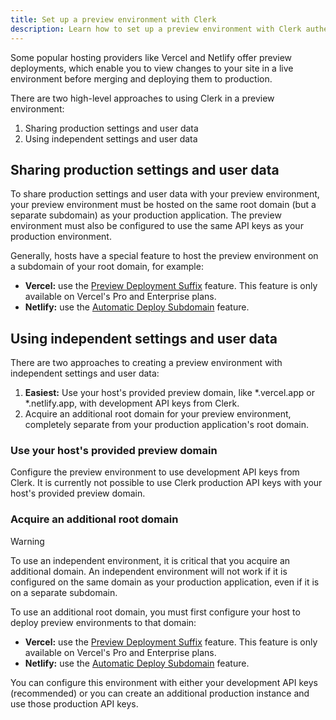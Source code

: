 ```yaml
---
title: Set up a preview environment with Clerk
description: Learn how to set up a preview environment with Clerk authentication.
---
```


Some popular hosting providers like Vercel and Netlify offer preview deployments, which enable you to view changes to your site in a live environment before merging and deploying them to production.

There are two high-level approaches to using Clerk in a preview environment:

1. Sharing production settings and user data
1. Using independent settings and user data

## Sharing production settings and user data

To share production settings and user data with your preview environment, your preview environment must be hosted on the same root domain (but a separate subdomain) as your production application. The preview environment must also be configured to use the same API keys as your production environment.

Generally, hosts have a special feature to host the preview environment on a subdomain of your root domain, for example:

- **Vercel:** use the [Preview Deployment Suffix](https://vercel.com/docs/concepts/deployments/generated-urls#preview-deployment-suffix) feature. This feature is only available on Vercel's Pro and Enterprise plans.
- **Netlify:** use the [Automatic Deploy Subdomain](https://docs.netlify.com/domains-https/custom-domains/automatic-deploy-subdomains/) feature.

## Using independent settings and user data

There are two approaches to creating a preview environment with independent settings and user data:

1. **Easiest:** Use your host's provided preview domain, like \*.vercel.app or \*.netlify.app, with development API keys from Clerk.
1. Acquire an additional root domain for your preview environment, completely separate from your production application's root domain.

### Use your host's provided preview domain

Configure the preview environment to use development API keys from Clerk. It is currently not possible to use Clerk production API keys with your host's provided preview domain.

### Acquire an additional root domain

> [!WARNING]
> To use an independent environment, it is critical that you acquire an additional domain. An independent environment will not work if it is configured on the same domain as your production application, even if it is on a separate subdomain.

To use an additional root domain, you must first configure your host to deploy preview environments to that domain:

- **Vercel:** use the [Preview Deployment Suffix](https://vercel.com/docs/concepts/deployments/generated-urls#preview-deployment-suffix) feature. This feature is only available on Vercel's Pro and Enterprise plans.
- **Netlify:** use the [Automatic Deploy Subdomain](https://docs.netlify.com/domains-https/custom-domains/automatic-deploy-subdomains/) feature.

You can configure this environment with either your development API keys (recommended) or you can create an additional production instance and use those production API keys.
